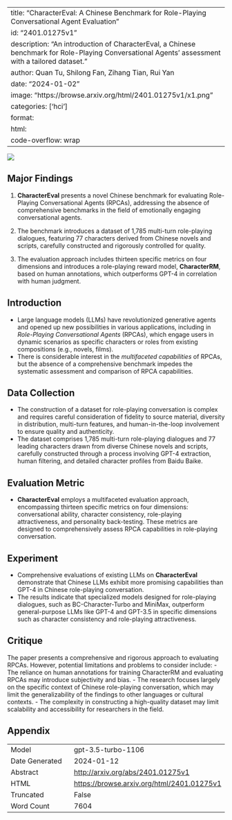 
---
title: "CharacterEval: A Chinese Benchmark for Role-Playing Conversational Agent Evaluation"
id: "2401.01275v1"
description: "An introduction of CharacterEval, a Chinese benchmark for Role-Playing Conversational Agents' assessment with a tailored dataset."
author: Quan Tu, Shilong Fan, Zihang Tian, Rui Yan
date: "2024-01-02"
image: "https://browse.arxiv.org/html/2401.01275v1/x1.png"
categories: ['hci']
format:
  html:
    code-overflow: wrap
---

![](https://browse.arxiv.org/html/2401.01275v1/x1.png)

## Major Findings

1. **CharacterEval** presents a novel Chinese benchmark for evaluating Role-Playing Conversational Agents (RPCAs), addressing the absence of comprehensive benchmarks in the field of emotionally engaging conversational agents.
   
2. The benchmark introduces a dataset of 1,785 multi-turn role-playing dialogues, featuring 77 characters derived from Chinese novels and scripts, carefully constructed and rigorously controlled for quality.

3. The evaluation approach includes thirteen specific metrics on four dimensions and introduces a role-playing reward model, **CharacterRM**, based on human annotations, which outperforms GPT-4 in correlation with human judgment.

## Introduction
- Large language models (LLMs) have revolutionized generative agents and opened up new possibilities in various applications, including in *Role-Playing Conversational Agents* (RPCAs), which engage users in dynamic scenarios as specific characters or roles from existing compositions (e.g., novels, films).
- There is considerable interest in the *multifaceted capabilities* of RPCAs, but the absence of a comprehensive benchmark impedes the systematic assessment and comparison of RPCA capabilities.

## Data Collection
- The construction of a dataset for role-playing conversation is complex and requires careful consideration of fidelity to source material, diversity in distribution, multi-turn features, and human-in-the-loop involvement to ensure quality and authenticity.
- The dataset comprises 1,785 multi-turn role-playing dialogues and 77 leading characters drawn from diverse Chinese novels and scripts, carefully constructed through a process involving GPT-4 extraction, human filtering, and detailed character profiles from Baidu Baike.

## Evaluation Metric
- **CharacterEval** employs a multifaceted evaluation approach, encompassing thirteen specific metrics on four dimensions: conversational ability, character consistency, role-playing attractiveness, and personality back-testing. These metrics are designed to comprehensively assess RPCA capabilities in role-playing conversation.

## Experiment
- Comprehensive evaluations of existing LLMs on **CharacterEval** demonstrate that Chinese LLMs exhibit more promising capabilities than GPT-4 in Chinese role-playing conversation.
- The results indicate that specialized models designed for role-playing dialogues, such as BC-Character-Turbo and MiniMax, outperform general-purpose LLMs like GPT-4 and GPT-3.5 in specific dimensions such as character consistency and role-playing attractiveness.

## Critique
The paper presents a comprehensive and rigorous approach to evaluating RPCAs. However, potential limitations and problems to consider include:
- The reliance on human annotations for training CharacterRM and evaluating RPCAs may introduce subjectivity and bias.
- The research focuses largely on the specific context of Chinese role-playing conversation, which may limit the generalizability of the findings to other languages or cultural contexts.
- The complexity in constructing a high-quality dataset may limit scalability and accessibility for researchers in the field.

## Appendix

|          |          |
|----------|----------|
| Model     | gpt-3.5-turbo-1106       |
| Date Generated     | 2024-01-12       |
| Abstract | [http://arxiv.org/abs/2401.01275v1](http://arxiv.org/abs/2401.01275v1)        |
| HTML     | [https://browse.arxiv.org/html/2401.01275v1](https://browse.arxiv.org/html/2401.01275v1)       |
| Truncated       | False       |
| Word Count       | 7604       |